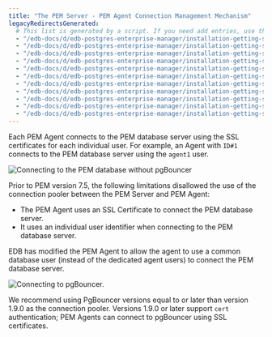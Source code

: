 ```yaml
---
title: "The PEM Server - PEM Agent Connection Management Mechanism"
legacyRedirectsGenerated:
  # This list is generated by a script. If you need add entries, use the `legacyRedirects` key.
  - "/edb-docs/d/edb-postgres-enterprise-manager/installation-getting-started/pgbouncer-configuration-guide/7.12/the_pem_server_pem_agent_connection_management_mechanism.html"
  - "/edb-docs/d/edb-postgres-enterprise-manager/installation-getting-started/pgbouncer-configuration-guide/7.10/the_pem_server_pem_agent_connection_management_mechanism.html"
  - "/edb-docs/d/edb-postgres-enterprise-manager/installation-getting-started/pgbouncer-configuration-guide/7.11/the_pem_server_pem_agent_connection_management_mechanism.html"
  - "/edb-docs/d/edb-postgres-enterprise-manager/installation-getting-started/pgbouncer-configuration-guide/7.9/the_pem_server_pem_agent_connection_management_mechanism.html"
  - "/edb-docs/d/edb-postgres-enterprise-manager/installation-getting-started/pgbouncer-configuration-guide/7.14/the_pem_server_pem_agent_connection_management_mechanism.html"
  - "/edb-docs/d/edb-postgres-enterprise-manager/installation-getting-started/pgbouncer-configuration-guide/7.13/the_pem_server_pem_agent_connection_management_mechanism.html"
  - "/edb-docs/d/edb-postgres-enterprise-manager/installation-getting-started/pgbouncer-configuration-guide/7.15/the_pem_server_pem_agent_connection_management_mechanism.html"
  - "/edb-docs/d/edb-postgres-enterprise-manager/installation-getting-started/pgbouncer-configuration-guide/7.16/the_pem_server_pem_agent_connection_management_mechanism.html"
  - "/edb-docs/d/edb-postgres-enterprise-manager/installation-getting-started/pgbouncer-configuration-guide/7.6/PEM_pgBouncer_Configuration_Guide.1.4.html"
  - "/edb-docs/d/edb-postgres-enterprise-manager/installation-getting-started/pgbouncer-configuration-guide/7.7/PEM_pgBouncer_Configuration_Guide.1.4.html"
  - "/edb-docs/d/edb-postgres-enterprise-manager/installation-getting-started/pgbouncer-configuration-guide/7.8/PEM_pgBouncer_Configuration_Guide.1.4.html"
---
```


Each PEM Agent connects to the PEM database server using the SSL certificates for each individual user. For example, an Agent with `ID#1` connects to the PEM database server using the `agent1` user.

![Connecting to the PEM database without pgBouncer](../images/pem_database_without_pgbouncer.png)

Prior to PEM version 7.5, the following limitations disallowed the use of the connection pooler between the PEM Server and PEM Agent:

-   The PEM Agent uses an SSL Certificate to connect the PEM database server.
-   It uses an individual user identifier when connecting to the PEM database server.

EDB has modified the PEM Agent to allow the agent to use a common database user (instead of the dedicated agent users) to connect the PEM database server.

![Connecting to pgBouncer.](../images/pem_database_with_pgbouncer.png)

We recommend using PgBouncer versions equal to or later than version 1.9.0 as the connection pooler. Versions 1.9.0 or later support `cert` authentication; PEM Agents can connect to pgBouncer using SSL certificates.
